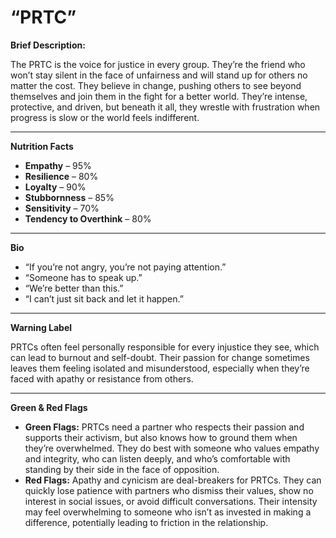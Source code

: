 # “PRTC”

**Brief Description:**

The PRTC is the voice for justice in every group. They’re the friend who won’t stay silent in the face of unfairness and will stand up for others no matter the cost. They believe in change, pushing others to see beyond themselves and join them in the fight for a better world. They’re intense, protective, and driven, but beneath it all, they wrestle with frustration when progress is slow or the world feels indifferent.

---

**Nutrition Facts**

- **Empathy** – 95%
- **Resilience** – 80%
- **Loyalty** – 90%
- **Stubbornness** – 85%
- **Sensitivity** – 70%
- **Tendency to Overthink** – 80%

---

**Bio**

- “If you’re not angry, you’re not paying attention.”
- “Someone has to speak up.”
- “We’re better than this.”
- “I can’t just sit back and let it happen.”

---

**Warning Label**

PRTCs often feel personally responsible for every injustice they see, which can lead to burnout and self-doubt. Their passion for change sometimes leaves them feeling isolated and misunderstood, especially when they’re faced with apathy or resistance from others.

---

**Green & Red Flags**

- **Green Flags:** PRTCs need a partner who respects their passion and supports their activism, but also knows how to ground them when they’re overwhelmed. They do best with someone who values empathy and integrity, who can listen deeply, and who’s comfortable with standing by their side in the face of opposition.
- **Red Flags:** Apathy and cynicism are deal-breakers for PRTCs. They can quickly lose patience with partners who dismiss their values, show no interest in social issues, or avoid difficult conversations. Their intensity may feel overwhelming to someone who isn’t as invested in making a difference, potentially leading to friction in the relationship.
